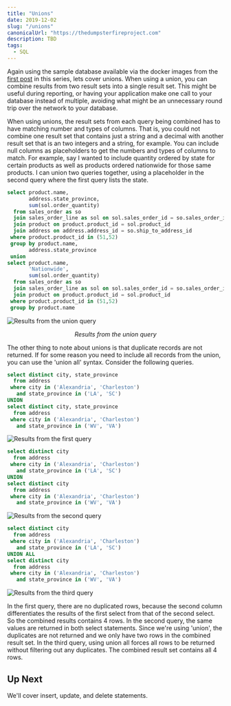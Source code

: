 ```yaml
---
title: "Unions"
date: 2019-12-02
slug: "/unions"
canonicalUrl: "https://thedumpsterfireproject.com"
description: TBD
tags:
  - SQL
---
```

Again using the sample database available via the docker images from the [first post](sql-for-the-uninterested) in this series,
lets cover unions. When using a union, you can combine results from two result sets into a single result set. This might be
useful during reporting, or having your application make one call to your database instead of multiple, avoiding what might be
an unnecessary round trip over the network to your database.

When using unions, the result sets from each query being combined has to have matching number and types of columns. That is, you
could not combine one result set that contains just a string and a decimal with another result set that is an two integers and a
string, for example. You can include null columns as placeholders to get the numbers and types of columns to match. For example,
say I wanted to include quantity ordered by state for certain products as well as products ordered nationwide for those same
products. I can union two queries together, using a placeholder in the second query where the first query lists the state.
```sql
select product.name,
       address.state_province,
       sum(sol.order_quantity)
  from sales_order as so
  join sales_order_line as sol on sol.sales_order_id = so.sales_order_id
  join product on product.product_id = sol.product_id
  join address on address.address_id = so.ship_to_address_id
 where product.product_id in (51,52)
 group by product.name,
       address.state_province
 union
select product.name,
       'Nationwide',
       sum(sol.order_quantity)
  from sales_order as so
  join sales_order_line as sol on sol.sales_order_id = so.sales_order_id
  join product on product.product_id = sol.product_id
 where product.product_id in (51,52)
 group by product.name
```
![Results from the union query](./Screen-Shot-2019-11-30-at-11.07.44-PM.png)
<figcaption align="center">

*Results from the union query*

</figcaption>

The other thing to note about unions is that duplicate records are not returned. If for some reason you need to include all
records from the union, you can use the 'union all' syntax. Consider the following queries.
```sql
select distinct city, state_province
  from address
 where city in ('Alexandria', 'Charleston')
   and state_province in ('LA', 'SC')
UNION 
select distinct city, state_province
  from address
 where city in ('Alexandria', 'Charleston')
   and state_province in ('WV', 'VA')
```
![Results from the first query](./Screen-Shot-2019-11-30-at-11.39.56-PM.png)
```sql
select distinct city
  from address
 where city in ('Alexandria', 'Charleston')
   and state_province in ('LA', 'SC')
UNION 
select distinct city
  from address
 where city in ('Alexandria', 'Charleston')
   and state_province in ('WV', 'VA')
```
![Results from the second query](./Screen-Shot-2019-11-30-at-11.40.12-PM.png)
```sql
select distinct city
  from address
 where city in ('Alexandria', 'Charleston')
   and state_province in ('LA', 'SC')
UNION ALL 
select distinct city
  from address
 where city in ('Alexandria', 'Charleston')
   and state_province in ('WV', 'VA')
```
![Results from the third query](./Screen-Shot-2019-11-30-at-11.40.23-PM.png)

In the first query, there are no duplicated rows, because the second column differentiates the results of the first select from
that of the second select. So the combined results contains 4 rows. In the second query, the same values are returned in both
select statements. Since we're using 'union', the duplicates are not returned and we only have two rows in the combined result
set. In the third query, using union all forces all rows to be returned without filtering out any duplicates. The combined
result set contains all 4 rows.

## Up Next

We'll cover insert, update, and delete statements.
